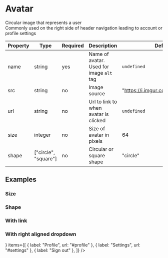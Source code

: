 
<Meta title="Components/Avatar" component={Avatar} />

# Avatar

Circular image that represents a user  
Commonly used on the right side of header navigation leading to account or profile settings

<Canvas>
  <Story name="Default">
    <Avatar name="Loki McKay" />
  </Story>
</Canvas>

| Property | Type                 | Required | Description                              | Default                           |
| -------- | -------------------- | -------- | ---------------------------------------- | --------------------------------- |
| name     | string               | yes      | Name of avatar. Used for image `alt` tag | `undefined`                       |
| src      | string               | no       | Image source                             | "https://i.imgur.com/niM85vH.png" |
| url      | string               | no       | Url to link to when avatar is clicked    | `undefined`                       |
| size     | integer              | no       | Size of avatar in pixels                 | 64                                |
| shape    | ["circle", "square"] | no       | Circular or square shape                 | "circle"                          |

## Examples

### Size

<Canvas>
  <Story name="Size">
    <div
      style={{
        display: "flex",
        width: "100%",
        justifyContent: "space-between",
      }}
    >
      <Avatar
        name="Loki McKay"
        src="https://i.imgur.com/niM85vH.png"
        size={18}
      />
      <Avatar
        name="Loki McKay"
        src="https://i.imgur.com/niM85vH.png"
        size={32}
      />
      <Avatar
        name="Loki McKay"
        src="https://i.imgur.com/niM85vH.png"
        size={48}
      />
      <Avatar
        name="Loki McKay"
        src="https://i.imgur.com/niM85vH.png"
        size={64}
      />
      <Avatar
        name="Loki McKay"
        src="https://i.imgur.com/niM85vH.png"
        size={82}
      />
      <Avatar
        name="Loki McKay"
        src="https://i.imgur.com/niM85vH.png"
        size={96}
      />
    </div>
  </Story>
</Canvas>

### Shape

<Canvas>
  <Story name="Shape">
    <div
      style={{ display: "flex", width: "100%", justifyContent: "space-around" }}
    >
      <Avatar
        shape="circle"
        name="Loki McKay"
        src="https://i.imgur.com/niM85vH.png"
      />
      <Avatar
        shape="square"
        name="Loki McKay"
        src="https://i.imgur.com/niM85vH.png"
      />
    </div>
  </Story>
</Canvas>

### With link

<Canvas>
  <Story name="With Link">
    <Avatar
      name="Loki McKay"
      src="https://i.imgur.com/niM85vH.png"
      url="#account"
    />
  </Story>
</Canvas>

### With right aligned dropdown

<Canvas>
  <Story name="Right Aligned Dropdown">
    <div style={{ paddingBottom: 84 }}>
      <Dropdown
        align="right"
        button={
          <Avatar name="Loki McKay" src="https://i.imgur.com/niM85vH.png" />
        }
        items={[
          { label: "Profile", url: "#profile" },
          { label: "Settings", url: "#settings" },
          { label: "Sign out" },
        ]}
      />
    </div>
  </Story>
</Canvas>
